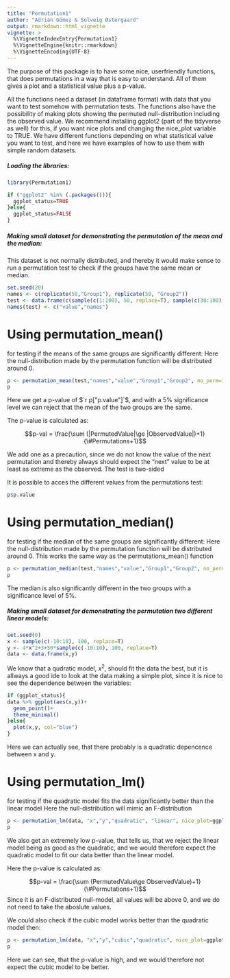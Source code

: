 ```yaml
---
title: "Permutation1"
author: "Adrián Gómez & Solveig Østergaard"
output: rmarkdown::html_vignette
vignette: >
  %\VignetteIndexEntry{Permutation1}
  %\VignetteEngine{knitr::rmarkdown}
  %\VignetteEncoding{UTF-8}
---
```


The purpose of this package is to have some nice, userfriendly functions, that does permutations in a way that is easy to understand. All of them gives a plot and a statistical value plus a p-value.

All the functions need a dataset (in dataframe format) with data that you want to test somehow with permutation tests. The functions also have the possibility of making plots showing the permuted null-distribution including the observed value. We recommend installing ggplot2 (part of the tidyverse as well) for this, if you want nice plots and changing the nice_plot variable to TRUE.
We have different functions depending on what statistical value you want to test, and here we have examples of how to use them with simple random datasets.


##### Loading the libraries:
```r
library(Permutation1)
```

```r
if ("ggplot2" %in% (.packages())){
  ggplot_status=TRUE
}else{
  ggplot_status=FALSE
}
```


##### Making small dataset for demonstrating the permutation of the mean and the median:
This dataset is not normally distributed, and thereby it would make sense to run a permutation test to check if the groups have the same mean or median.
```r
set.seed(20)
names <- c(replicate(50,"Group1"), replicate(50, "Group2"))
test <- data.frame(c(sample(c(1:100), 50, replace=T), sample(c(30:100), 50, replace=T)), names)
names(test) <- c("value","names")
```

# Using permutation_mean() 
for testing if the means of the same groups are significantly different:
Here the null-distribution made by the permutation function will be distributed around 0.
```r
p <- permutation_mean(test,"names","value","Group1","Group2", no_perm=10000, nice_plot=ggplot_status, progress=FALSE)
p
```

Here we get a p-value of $`r p["p.value"]`$, and with a 5% significance level we can reject that the mean of the two groups are the same.

The p-value is calculated as:

$$p-val = \frac{\sum (|PermutedValue|\ge |ObservedValue|)+1}{\#Permutations+1}$$

We add one as a precaution, since we do not know the value of the next permutation and thereby always should expect the “next” value to be at least as extreme as the observed.
The test is two-sided

It is possible to acces the different values from the permutations test:
```r
p$p.value
```

# Using permutation_median() 
for testing if the median of the same groups are significantly different:
Here the null-distribution made by the permutation function will be distributed around 0.
This works the same way as the permutations_mean() function
```r
p <- permutation_median(test,"names","value","Group1","Group2", no_perm=10000, nice_plot=ggplot_status, progress=FALSE)
p
```

The median is also significantly different in the two groups with a significance level of 5%.

##### Making small dataset for demonstrating the permutation two different linear models:

```r
set.seed(0)
x <- sample(c(-10:10), 100, replace=T)
y <- 4*x^2+3+50*sample(c(-10:10), 100, replace=T)
data <- data.frame(x,y)
```

We know that a qudratic model, $x^2$, should fit the data the best, but it is allways a good ide to look at the data making a simple plot, since it is nice to see the dependence between the variables:
```r
if (ggplot_status){
data %>% ggplot(aes(x,y))+
  geom_point()+
  theme_minimal()
}else{
  plot(x,y, col="blue")
}
```

Here we can actually see, that there probably is a quadratic depencence between x and y. 

# Using permutation_lm() 
for testing if the quadratic model fits the data significantly better than the linear model
Here the null-distribution will mimic an F-distribution
```r
p <- permutation_lm(data, "x","y","quadratic", "linear", nice_plot=ggplot_status, progress=FALSE)
p
```

We also get an extremely low p-value, that tells us, that we reject the linear model being as good as the quadratic, and we would therefore expect the quadratic model to fit our data better than the linear model.

Here the p-value is calculated as:

$$p-val = \frac{\sum (PermutedValue\ge ObservedValue)+1}{\#Permutations+1}$$
Since it is an F-distributed null-model, all values will be above 0, and we do not need to take the aboslute values.

We could also check if the cubic model works better than the quadratic model then:
```r
p <- permutation_lm(data, "x","y","cubic","quadratic", nice_plot=ggplot_status, progress=FALSE)
p
```

Here we can see, that the p-value is high, and we would therefore not expect the cubic model to be better.
